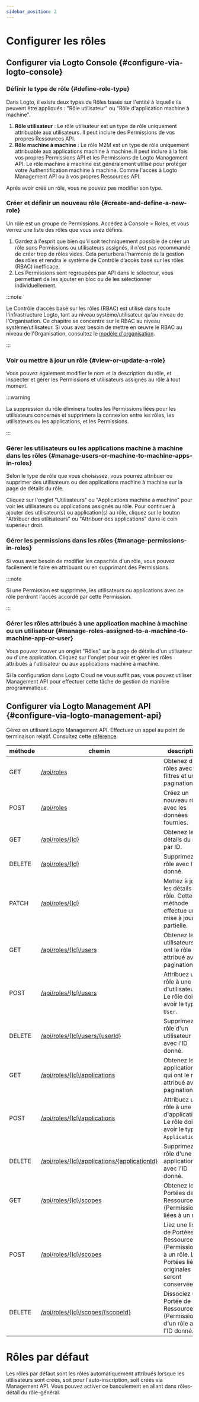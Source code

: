 ```yaml
---
sidebar_position: 2
---
```


# Configurer les rôles

## Configurer via Logto Console \{#configure-via-logto-console}

### Définir le type de rôle \{#define-role-type}

Dans Logto, il existe deux types de Rôles basés sur l'entité à laquelle ils peuvent être appliqués : "Rôle utilisateur" ou "Rôle d'application machine à machine".

1. **Rôle utilisateur** : Le rôle utilisateur est un type de rôle uniquement attribuable aux utilisateurs. Il peut inclure des Permissions de vos propres Ressources API.
2. **Rôle machine à machine** : Le rôle M2M est un type de rôle uniquement attribuable aux applications machine à machine. Il peut inclure à la fois vos propres Permissions API et les Permissions de Logto Management API. Le rôle machine à machine est généralement utilisé pour protéger votre Authentification machine à machine. Comme l'accès à Logto Management API ou à vos propres Ressources API.

Après avoir créé un rôle, vous ne pouvez pas modifier son type.

### Créer et définir un nouveau rôle \{#create-and-define-a-new-role}

Un rôle est un groupe de Permissions. Accédez à <CloudLink to="/roles">Console > Roles</CloudLink>, et vous verrez une liste des rôles que vous avez définis.

1. Gardez à l'esprit que bien qu'il soit techniquement possible de créer un rôle _sans_ Permissions ou utilisateurs assignés, il n'est pas recommandé de créer trop de rôles vides. Cela perturbera l'harmonie de la gestion des rôles et rendra le système de Contrôle d’accès basé sur les rôles (RBAC) inefficace.
2. Les Permissions sont regroupées par API dans le sélecteur, vous permettant de les ajouter en bloc ou de les sélectionner individuellement.

:::note

Le Contrôle d’accès basé sur les rôles (RBAC) est utilisé dans toute l'infrastructure Logto, tant au niveau système/utilisateur qu'au niveau de l'Organisation. Ce chapitre se concentre sur le RBAC au niveau système/utilisateur. Si vous avez besoin de mettre en œuvre le RBAC au niveau de l'Organisation, consultez le [modèle d'organisation](/authorization/organization-template).

:::

### Voir ou mettre à jour un rôle \{#view-or-update-a-role}

Vous pouvez également modifier le nom et la description du rôle, et inspecter et gérer les Permissions et utilisateurs assignés au rôle à tout moment.

:::warning

La suppression du rôle éliminera toutes les Permissions liées pour les utilisateurs concernés et supprimera la connexion entre les rôles, les utilisateurs ou les applications, et les Permissions.

:::

### Gérer les utilisateurs ou les applications machine à machine dans les rôles \{#manage-users-or-machine-to-machine-apps-in-roles}

Selon le type de rôle que vous choisissez, vous pourrez attribuer ou supprimer des utilisateurs ou des applications machine à machine sur la page de détails du rôle.

Cliquez sur l'onglet "Utilisateurs" ou "Applications machine à machine" pour voir les utilisateurs ou applications assignés au rôle. Pour continuer à ajouter des utilisateur(s) ou application(s) au rôle, cliquez sur le bouton "Attribuer des utilisateurs" ou "Attribuer des applications" dans le coin supérieur droit.

### Gérer les permissions dans les rôles \{#manage-permissions-in-roles}

Si vous avez besoin de modifier les capacités d'un rôle, vous pouvez facilement le faire en attribuant ou en supprimant des Permissions.

:::note

Si une Permission est supprimée, les utilisateurs ou applications avec ce rôle perdront l'accès accordé par cette Permission.

:::

### Gérer les rôles attribués à une application machine à machine ou un utilisateur \{#manage-roles-assigned-to-a-machine-to-machine-app-or-user}

Vous pouvez trouver un onglet "Rôles" sur la page de détails d'un utilisateur ou d'une application. Cliquez sur l'onglet pour voir et gérer les rôles attribués à l'utilisateur ou aux applications machine à machine.

Si la configuration dans Logto Cloud ne vous suffit pas, vous pouvez utiliser Management API pour effectuer cette tâche de gestion de manière programmatique.

## Configurer via Logto Management API \{#configure-via-logto-management-api}

Gérez en utilisant Logto Management API. Effectuez un appel au point de terminaison relatif. Consultez cette [référence](https://openapi.logto.io/operation/operation-listresourcescopes).

| méthode | chemin                                                                                                                 | description                                                                                                         |
| ------- | ---------------------------------------------------------------------------------------------------------------------- | ------------------------------------------------------------------------------------------------------------------- |
| GET     | [/api/roles](https://openapi.logto.io/operation/operation-listroles)                                                   | Obtenez des rôles avec des filtres et une pagination.                                                               |
| POST    | [/api/roles](https://openapi.logto.io/operation/operation-createrole)                                                  | Créez un nouveau rôle avec les données fournies.                                                                    |
| GET     | [/api/roles/\{Id\}](https://openapi.logto.io/operation/operation-getrole)                                              | Obtenez les détails du rôle par ID.                                                                                 |
| DELETE  | [/api/roles/\{Id\}](https://openapi.logto.io/operation/operation-deleterole)                                           | Supprimez un rôle avec l'ID donné.                                                                                  |
| PATCH   | [/api/roles/\{Id\}](https://openapi.logto.io/operation/operation-updaterole)                                           | Mettez à jour les détails du rôle. Cette méthode effectue une mise à jour partielle.                                |
| GET     | [/api/roles/\{Id\}/users](https://openapi.logto.io/operation/operation-listroleusers)                                  | Obtenez les utilisateurs qui ont le rôle attribué avec pagination.                                                  |
| POST    | [/api/roles/\{Id\}/users](https://openapi.logto.io/operation/operation-createroleuser)                                 | Attribuez un rôle à une liste d'utilisateurs. Le rôle doit avoir le type `User`.                                    |
| DELETE  | [/api/roles/\{Id\}/users/\{userId\}](https://openapi.logto.io/operation/operation-deleteroleuser)                      | Supprimez un rôle d'un utilisateur avec l'ID donné.                                                                 |
| GET     | [/api/roles/\{Id\}/applications](https://openapi.logto.io/operation/operation-listroleapplications)                    | Obtenez les applications qui ont le rôle attribué avec pagination.                                                  |
| POST    | [/api/roles/\{Id\}/applications](https://openapi.logto.io/operation/operation-createroleapplication)                   | Attribuez un rôle à une liste d'applications. Le rôle doit avoir le type `Application`.                             |
| DELETE  | [/api/roles/\{Id\}/applications/\{applicationId\}](https://openapi.logto.io/operation/operation-deleteroleapplication) | Supprimez le rôle d'une application avec l'ID donné.                                                                |
| GET     | [/api/roles/\{Id\}/scopes](https://openapi.logto.io/operation/operation-listrolescopes)                                | Obtenez les Portées de Ressource API (Permissions) liées à un rôle.                                                 |
| POST    | [/api/roles/\{Id\}/scopes](https://openapi.logto.io/operation/operation-createrolescope)                               | Liez une liste de Portées de Ressource API (Permissions) à un rôle. Les Portées liées originales seront conservées. |
| DELETE  | [/api/roles/\{Id\}/scopes/\{scopeId\}](https://openapi.logto.io/operation/operation-deleterolescope)                   | Dissociez une Portée de Ressource API (Permission) d'un rôle avec l'ID donné.                                       |

# Rôles par défaut

Les rôles par défaut sont les rôles automatiquement attribués lorsque les utilisateurs sont créés, soit pour l'auto-inscription, soit créés via Management API. Vous pouvez activer ce basculement en allant dans rôles-détail du rôle-général.
